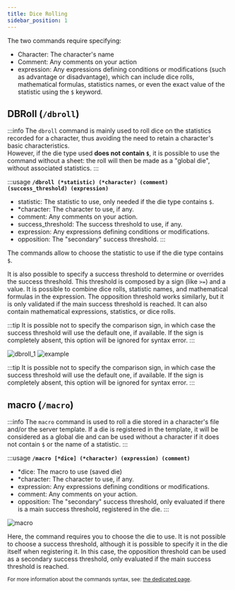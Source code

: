 ```yaml
---
title: Dice Rolling
sidebar_position: 1
---
```



The two commands require specifying:
- <CL>Character</CL>: The character's name
- <CL>Comment</CL>: Any comments on your action
- <CL>expression</CL>: Any expressions defining conditions or modifications (such as advantage or disadvantage), which can include dice rolls, mathematical formulas, statistics names, or even the exact value of the statistic using the `$` keyword.

## DBRoll (`/dbroll`)

:::info
The `dbroll` command is mainly used to roll dice on the statistics recorded for a character, thus avoiding the need to retain a character's basic characteristics.  
However, if the die type used **does not contain `$`**, it is possible to use the command without a sheet: the roll will then be made as a "global die", without associated statistics.
:::

:::usage
**`/dbroll (*statistic) (*character) (comment) (success_threshold) (expression)`**
- <CL>statistic</CL>: The statistic to use, only needed if the die type contains `$`.
- <CL>*character</CL>: The character to use, if any.
- <CL>comment</CL>: Any comments on your action.
- <CL>success_threshold</CL>: The success threshold to use, if any.
- <CL>expression</CL>: Any expressions defining conditions or modifications.
- <CL>opposition</CL>: The "secondary" success threshold.
:::

The commands allow to choose the statistic to use if the die type contains `$`.

It is also possible to specify a <CL>success threshold</CL> to determine or overrides the success threshold. This threshold is composed by a sign (like `>=`) and a value. It is possible to combine dice rolls, statistic names, and mathematical formulas in the expression.
The <CL>opposition</CL> threshold works similarly, but it is only validated if the main success threshold is reached. It can also contain mathematical expressions, statistics, or dice rolls.

:::tip
It is possible not to specify the comparison sign, in which case the success threshold will use the default one, if available.
If the sign is completely absent, this option will be ignored for syntax error.
:::

![dbroll_1](../../assets/rolls/db/dbroll_autocomplete.png)
![example](../../assets/rolls/db/example.png)

:::tip
It is possible not to specify the comparison sign, in which case the success threshold will use the default one, if available.
If the sign is completely absent, this option will be ignored for syntax error.
:::

## macro (`/macro`)

:::info
The `macro` command is used to roll a die stored in a character's file and/or the server template.
If a die is registered in the template, it will be considered as a global die and can be used without a character if it does not contain `$` or the name of a statistic.
:::

:::usage
**`/macro [*dice] (*character) (expression) (comment)`**
- <CL>*dice</CL>: The macro to use (saved die)
- <CL>*character</CL>: The character to use, if any.
- <CL>expression</CL>: Any expressions defining conditions or modifications.
- <CL>comment</CL>: Any comments on your action.
- <CL>opposition</CL>: The "secondary" success threshold, only evaluated if there is a main success threshold, registered in the die.
:::

![macro](../../assets/rolls/db/macro_example.png)

Here, the command requires you to choose the die to use. It is not possible to choose a success threshold, although it is possible to specify it in the die itself when registering it. In this case, the <CL>opposition</CL> threshold can be used as a secondary success threshold, only evaluated if the main success threshold is reached.

<small>For more information about the commands syntax, see: [the dedicated page](../../introduction/format.mdx).</small>